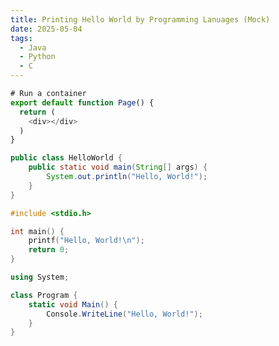 ```yaml
---
title: Printing Hello World by Programming Lanuages (Mock)
date: 2025-05-04
tags:
  - Java
  - Python
  - C
---
```


```javascript
# Run a container
export default function Page() {
  return (
    <div></div>
  )
}
```

```java
public class HelloWorld {
    public static void main(String[] args) {
        System.out.println("Hello, World!");
    }
}
```

```c
#include <stdio.h>

int main() {
    printf("Hello, World!\n");
    return 0;
}
```

```csharp
using System;

class Program {
    static void Main() {
        Console.WriteLine("Hello, World!");
    }
}
```